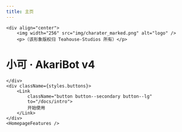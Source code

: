 ```yaml
---
title: 主页
---
```



```mdx-code-block
<div align="center">
    <img width="256" src="img/charater_marked.png" alt="logo" />
    <p>（该形象版权归 Teahouse-Studios 所有）</p>
```

# 小可 · AkariBot v4

```mdx-code-block
</div>
<div className={styles.buttons}>
    <Link
        className="button button--secondary button--lg"
        to="/docs/intro">
        开始使用
    </Link>
</div>
<HomepageFeatures />
```
